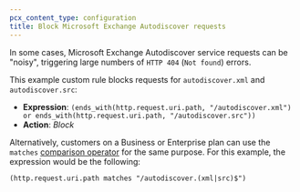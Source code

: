 ```yaml
---
pcx_content_type: configuration
title: Block Microsoft Exchange Autodiscover requests
---
```


In some cases, Microsoft Exchange Autodiscover service requests can be "noisy", triggering large numbers of `HTTP 404` (`Not found`) errors.

This example custom rule blocks requests for `autodiscover.xml` and `autodiscover.src`:

- **Expression**: `(ends_with(http.request.uri.path, "/autodiscover.xml") or ends_with(http.request.uri.path, "/autodiscover.src"))`
- **Action**: _Block_

Alternatively, customers on a Business or Enterprise plan can use the `matches` [comparison operator](/ruleset-engine/rules-language/operators/#comparison-operators) for the same purpose. For this example, the expression would be the following:

```txt
(http.request.uri.path matches "/autodiscover.(xml|src)$")
```
